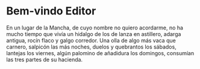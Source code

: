 
# Bem-vindo Editor
En un lugar de la Mancha, de cuyo nombre no quiero acordarme, no ha mucho tiempo que vivía un hidalgo de los de lanza en astillero, adarga antigua, rocín flaco y galgo corredor.
Una olla de algo más vaca que carnero, salpicón las más noches, duelos y quebrantos los sábados, lantejas los viernes, algún palomino de añadidura los domingos, consumían las tres partes de su hacienda.

